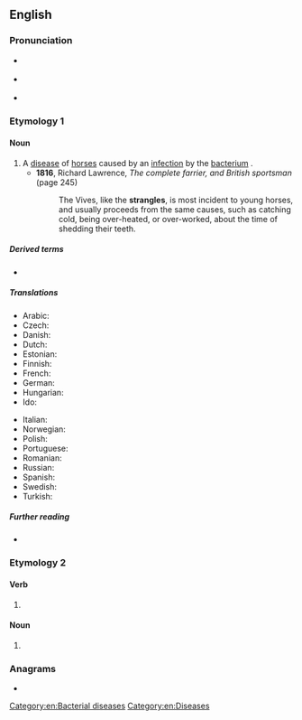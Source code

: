 ==English==

===Pronunciation===
* {{a|RP}} {{IPA|en|/ˈstɹæŋɡ(ə)lz/}}
* {{a|GA}} {{IPA|en|/ˈstɹæŋɡəlz/}}
* {{hyphenation|en|stran|gles}}

===Etymology 1===

====Noun====
{{en-noun|-}}

# A [[disease]] of [[horse]]s caused by an [[infection]] by the [[bacterium]] {{taxlink|Streptococcus equi|species|noshow=1|ver=180503}}.
#* '''1816''', Richard Lawrence, ''The complete farrier, and British sportsman'' (page 245)
#*: The Vives, like the '''strangles''', is most incident to young horses, and usually proceeds from the same causes, such as catching cold, being over-heated, or over-worked, about the time of shedding their teeth.

=====Derived terms=====
* {{l|en|bastard strangles}}

=====Translations=====
{{trans-top|disease of horses}}
* Arabic: {{t-needed|ar}}
* Czech: {{t|cs|hříběcí}}
* Danish: {{t|da|kværke|c}}
* Dutch: {{t+|nl|droes|m}}
* Estonian: {{t|et|nõlg}}
* Finnish: {{t|fi|pääntauti}}
* French: {{t+|fr|gourme|f}}
* German: {{t+|de|Druse|f}}
* Hungarian: {{t|hu|mirigykór}}
* Ido: {{t+|io|gurmo}}
{{trans-mid}}
* Italian: {{t|it|stranguglione|m}}
* Norwegian: {{t|no|kverke|m}}
* Polish: {{t|pl|zołzy|f}}
* Portuguese: {{t|pt|garrotilho|m}}
* Romanian: {{t-needed|ro}}
* Russian: {{t-needed|ru}}
* Spanish: {{t|es|gurma|f}}
* Swedish: {{t|sv|kvarka|c}}
* Turkish: {{t|tr|su sakağısı}}
{{trans-bottom}}

=====Further reading=====
* {{pedia}}

===Etymology 2===

====Verb====
{{head|en|verb form}}

# {{en-third-person singular of|strangle}}

====Noun====
{{head|en|noun form}}

# {{plural of|en|strangle}}

===Anagrams===
* {{anagrams|en|a=aeglnrsst|grantless|slangster}}

[[Category:en:Bacterial diseases]]
[[Category:en:Diseases]]